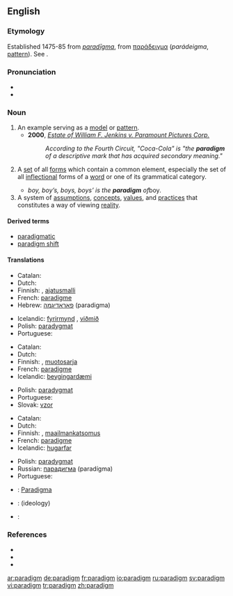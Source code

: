 {{was wotd|2006|June|13}}
==English==
===Etymology===
Established 1475-85 from {{LL.}} ''[[paradigma|paradīgma]]'', from {{Gr.}} [[παράδειγμα]] (''parádeigma'', [[pattern]]). See {{pie|deik-}}.

===Pronunciation===
* {{IPA|/ˈpær.ə.daɪm/}}
* {{audio|en-us-paradigm.ogg|Audio (US)}}

===Noun===
{{en-noun}}

# An example serving as a [[model]] or [[pattern]].
#* '''2000''', ''[[s:Estate of William F. Jenkins v. Paramount Pictures Corp.|Estate of William F. Jenkins v. Paramount Pictures Corp.]]''
#*: ''According to the Fourth Circuit, "Coca-Cola" is "the '''paradigm''' of a descriptive mark that has acquired secondary meaning."''
# {{context|linguistics}} A [[set]] of all [[form]]s which contain a common element, especially the set of all [[inflection]]al forms of a [[word]] or one of its grammatical category.
#* ''boy, boy’s, boys, boys’ is the '''paradigm''' of ''boy''.''
# A system of [[assumption]]s, [[concept]]s, [[value]]s, and [[practice]]s that constitutes a way of viewing [[reality]].

====Derived terms====
*[[paradigmatic]]
*[[paradigm shift]]

====Translations====
{{trans-top|model or example}}
*Catalan: {{t|ca|paradigma|m}}
*Dutch: {{t|nl|paradigma|n}}
*Finnish: {{t|fi|paradigma}}, [[ajatusmalli]]
*French: [[paradigme]] {{m}}
*Hebrew: [[פאראדיגמה]] (paradigma) {{f}}
{{trans-mid}}
*Icelandic: [[fyrirmynd]] {{f}}, [[viðmið]] {{n}}
*Polish: [[paradygmat]] {{m}}
*Portuguese: {{t|pt|paradigma|m}}
{{trans-bottom}}

{{trans-top|grammatical inflections}}
*Catalan: {{t|ca|paradigma|m}}
*Dutch: {{t|nl|paradigma|n}}
*Finnish: {{t|fi|paradigma}}, [[muotosarja]]
*French: [[paradigme]] {{m}}
*Icelandic: [[beygingardæmi]] {{n}}
{{trans-mid}}
*Polish: [[paradygmat]] {{m}}
*Portuguese: {{t|pt|paradigma|m}}
*Slovak: [[vzor]] {{m}}
{{trans-bottom}}

{{trans-top|way of thinking}}
*Catalan: {{t|ca|paradigma|m}}
*Dutch: {{t|nl|paradigma|n}}
*Finnish: {{t|fi|paradigma}}, [[maailmankatsomus]]
*French: [[paradigme]] {{m}}
*Icelandic: [[hugarfar]] {{n}}
{{trans-mid}}
*Polish: [[paradygmat]] {{m}}
*Russian: [[парадигма]] (paradígma) {{f}}
*Portuguese: {{t|pt|paradigma|m}}
{{trans-bottom}}

{{checktrans}}
{{trans-top|Translations to be categorized}}
*{{ttbc|German}}: [[Paradigma]] {{n}}
*{{ttbc|Slovak}}: {{t|sk|paradigma|f}} (ideology)
*{{ttbc|Spanish}}: {{t|es|paradigma|m}}
{{trans-bottom}}

===References===
{{pedialite|Paradigm}}
* {{R:American Heritage 2000|paradigm}}
* {{R:Dictionary.com|paradigm}}
* {{R:WordNet 2003|paradigm}}

[[ar:paradigm]]
[[de:paradigm]]
[[fr:paradigm]]
[[io:paradigm]]
[[ru:paradigm]]
[[sv:paradigm]]
[[vi:paradigm]]
[[tr:paradigm]]
[[zh:paradigm]]
